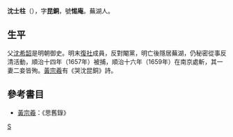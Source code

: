 '''沈士柱'''（{{bd|？||1659年||catIdx=沈}}），字'''昆銅'''，號'''惕庵'''。蕪湖人。

==生平==
父[[沈希韶|沈希韶]]是明朝御史。明末[[復社|復社]]成員，反對閹黨，明亡後隱居蕪湖，仍秘密從事反清活動，順治十四年（1657年）被捕，順治十六年（1659年）在南京處斬，其一妻二妾皆殉。[[黃宗羲|黃宗羲]]有《哭沈昆銅》詩。

==參考書目==
* [[黃宗羲|黃宗羲]]：《思舊錄》
[[Category:明朝復社人物|S]]